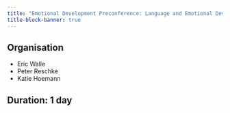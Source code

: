 ```yaml
---
title: "Emotional Development Preconference: Language and Emotional Development"
title-block-banner: true
---
```


## Organisation

- Eric Walle
- Peter Reschke
- Katie Hoemann

## Duration: 1 day
